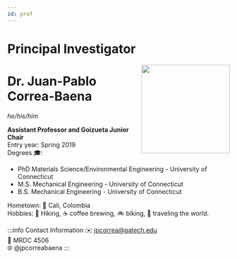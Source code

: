 ```yaml
---
id: prof
---
```



# Principal Investigator

<img src={profImage} width="200" align="right"/> 

# Dr. Juan-Pablo Correa-Baena
*he/his/him*

**Assistant Professor and Goizueta Junior Chair**<br/>
Entry year: Spring 2019<br/>
Degrees 🎓:
- PhD Materials Science/Environmental Engineering - University of Connecticut
- M.S. Mechanical Engineering - University of Connecticut
- B.S. Mechanical Engineering - University of Connecticut

Hometown: 🏡 Cali, Colombia<br/>
Hobbies: 🥾 Hiking, ☕️ coffee brewing, 🚲 biking, 🛫 traveling the world.

:::info Contact Information
✉️ jpcorrea@gatech.edu<br/>
🏢 MRDC 4506<br/>
🌐 @jpcorreabaena
:::

